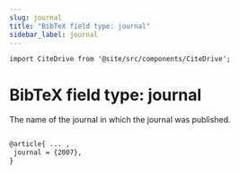 ```yaml
---
slug: journal
title: "BibTeX field type: journal"
sidebar_label: journal
---
```


```mdx-code-block
import CiteDrive from '@site/src/components/CiteDrive';
```

# BibTeX field type: journal

The name of the journal in which the journal was published.


```tex

@article{ ... ,
 journal = {2007},
}
```
